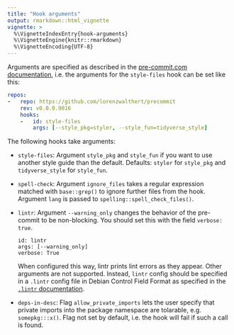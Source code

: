 ```yaml
---
title: "Hook arguments"
output: rmarkdown::html_vignette
vignette: >
  %\VignetteIndexEntry{hook-arguments}
  %\VignetteEngine{knitr::rmarkdown}
  %\VignetteEncoding{UTF-8}
---
```


Arguments are specified as described in the [pre-commit.com
documentation](https://pre-commit.com/#passing-arguments-to-hooks), i.e. the
arguments for the `style-files` hook can be set like this:

```yaml
repos:
-   repo: https://github.com/lorenzwalthert/precommit
    rev: v0.0.0.9016
    hooks:
    -   id: style-files
        args: [--style_pkg=styler, --style_fun=tidyverse_style]
```

The following hooks take arguments:

* `style-files`: Argument `style_pkg` and `style_fun` if you want to use another
  style guide than the default. Defaults: `styler` for `style_pkg` and 
  `tidyverse_style` for `style_fun`.

* `spell-check`: Argument `ignore_files` takes a regular expression matched with
  `base::grep()` to ignore further files from the hook. Argument `lang` is
  passed to `spelling::spell_check_files()`.

* `lintr`: Argument `--warning_only` changes the behavior of the pre-commit to
  be non-blocking. You should set this with the field `verbose: true`.

  ```
  id: lintr
  args: [--warning_only]
  verbose: True
  ```
  When configured this way, lintr prints lint errors as they appear. Other
  arguments are not supported. Instead, `lintr` config should be specified in a
  `.lintr` config file in Debian Control Field Format as specified in the
  [`.lintr`
  documentation](https://github.com/jimhester/lintr#project-configuration).

* `deps-in-desc`: Flag `allow_private_imports` lets the user specify that
  private imports into the package namespace are tolarable, e.g. 
  `somepkg:::x()`. Flag not set by default, i.e. the hook will fail if 
  such a call is found.
